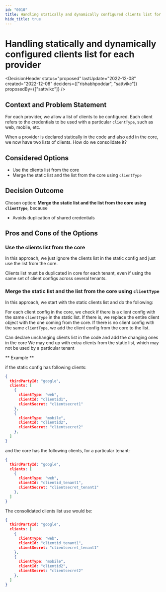 ```yaml
---
id: "0010"
title: Handling statically and dynamically configured clients list for each provider
hide_title: true
---
```



# Handling statically and dynamically configured clients list for each provider

<DecisionHeader status="proposed" lastUpdate="2022-12-08" created="2022-12-08" deciders={["rishabhpoddar", "sattvikc"]} proposedBy={["sattvikc"]} />

## Context and Problem Statement

For each provider, we allow a list of clients to be configured. Each client refers to the credentials to be used with a particular `clientType`, such as web, mobile, etc.

When a provider is declared statically in the code and also add in the core, we now have two lists of clients. How do we consolidate it?

## Considered Options

* Use the clients list from the core
* Merge the static list and the list from the core using `clientType`


## Decision Outcome

Chosen option: **Merge the static list and the list from the core using `clientType`**, because

* Avoids duplication of shared credentials

## Pros and Cons of the Options

### Use the clients list from the core

In this approach, we just ignore the clients list in the static config and just use the list from the core.

<ArgumentCon> Clients list must be duplicated in core for each tenant, even if using the same set of client configs across several tenants. </ArgumentCon>


### Merge the static list and the list from the core using `clientType`

In this approach, we start with the static clients list and do the following:

For each client config in the core, we check if there is a client config with the same `clientType` in the static list. If there is, we replace the entire client object with the one coming from the core. If there is no client config with the same `clientType`, we add the client config from the core to the list.

<ArgumentPro> Can declare unchanging clients list in the code and add the changing ones in the core </ArgumentPro>
<ArgumentNeut> We may end up with extra clients from the static list, which may not be used by a particular tenant </ArgumentNeut>

** Example **

if the static config has following clients:

```json
{
  thirdPartyId: "google",
  clients: [
    {
      clientType: "web",
      clientId: "clientid1",
      clientSecret: "clientsecret1"
    },
    {
      clientType: "mobile",
      clientId: "clientid2",
      clientSecret: "clientsecret2"
    },
  ]
}
```

and the core has the following clients, for a particular tenant:

```json
{
  thirdPartyId: "google",
  clients: [
    {
      clientType: "web",
      clientId: "clientid_tenant1",
      clientSecret: "clientsecret_tenant1"
    },
  ]
}
```

The consolidated clients list use would be:

```json
{
  thirdPartyId: "google",
  clients: [
    {
      clientType: "web",
      clientId: "clientid_tenant1",
      clientSecret: "clientsecret_tenant1"
    },
    {
      clientType: "mobile",
      clientId: "clientid2",
      clientSecret: "clientsecret2"
    },
  ]
}
```

